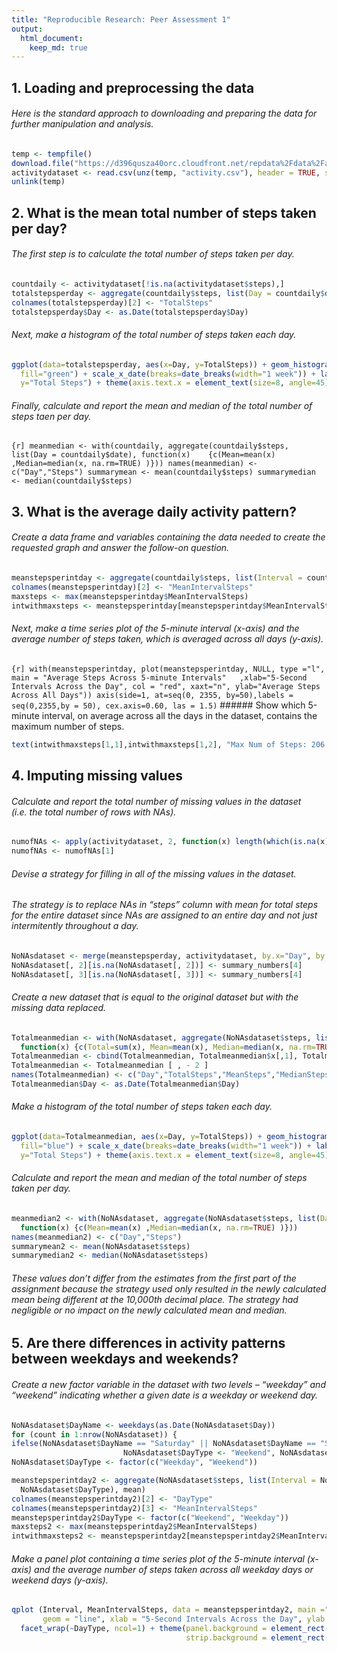 ```yaml
---
title: "Reproducible Research: Peer Assessment 1"
output: 
  html_document:
    keep_md: true
---
```



## 1. Loading and preprocessing the data
###### Here is the standard approach to downloading and preparing the data for further manipulation and analysis.

```r
temp <- tempfile()
download.file("https://d396qusza40orc.cloudfront.net/repdata%2Fdata%2Factivity.zip", temp, method = "libcurl")
activitydataset <- read.csv(unz(temp, "activity.csv"), header = TRUE, sep = ",")
unlink(temp)
```

## 2. What is the mean total number of steps taken per day?
###### The first step is to calculate the total number of steps taken per day.

```r
countdaily <- activitydataset[!is.na(activitydataset$steps),]
totalstepsperday <- aggregate(countdaily$steps, list(Day = countdaily$date), sum)
colnames(totalstepsperday)[2] <- "TotalSteps"
totalstepsperday$Day <- as.Date(totalstepsperday$Day)
```

###### Next, make a histogram of the total number of steps taken each day.

```r
ggplot(data=totalstepsperday, aes(x=Day, y=TotalSteps)) + geom_histogram(stat = "identity", col="blue", 
  fill="green") + scale_x_date(breaks=date_breaks(width="1 week")) + labs(title="Total Steps Per Day", 
  y="Total Steps") + theme(axis.text.x = element_text(size=8, angle=45))
```

###### Finally, calculate and report the mean and median of the total number of steps taen per day.

```{r]
meanmedian <- with(countdaily, aggregate(countdaily$steps, list(Day = countdaily$date), function(x) 
  {c(Mean=mean(x) ,Median=median(x, na.rm=TRUE) )}))
names(meanmedian) <- c("Day","Steps")
summarymean <- mean(countdaily$steps)
summarymedian <- median(countdaily$steps)
```

## 3. What is the average daily activity pattern?

###### Create a data frame and variables containing the data needed to create the requested graph and answer the follow-on question.

```r
meanstepsperintday <- aggregate(countdaily$steps, list(Interval = countdaily$interval), mean)
colnames(meanstepsperintday)[2] <- "MeanIntervalSteps"
maxsteps <- max(meanstepsperintday$MeanIntervalSteps)
intwithmaxsteps <- meanstepsperintday[meanstepsperintday$MeanIntervalSteps == maxsteps,]
```

###### Next, make a time series plot of the 5-minute interval (x-axis) and the average number of steps taken, which is averaged across all days (y-axis).
```{r]
with(meanstepsperintday, plot(meanstepsperintday, NULL, type ="l", main = "Average Steps Across 5-minute Intervals"
  ,xlab="5-Second Intervals Across the Day", col = "red", xaxt="n", ylab="Average Steps Across All Days"))
axis(side=1, at=seq(0, 2355, by=50),labels = seq(0,2355,by = 50), cex.axis=0.60, las = 1.5)
```
######  Show which 5-minute interval, on average across all the days in the dataset, contains the maximum number of steps.
```r
text(intwithmaxsteps[1,1],intwithmaxsteps[1,2], "Max Num of Steps: 206 at 835 seconds", pos=4, cex=0.60, col = "blue")
``` 
## 4. Imputing missing values
###### Calculate and report the total number of missing values in the dataset (i.e. the total number of rows with NAs).
```r

numofNAs <- apply(activitydataset, 2, function(x) length(which(is.na(x))))
numofNAs <- numofNAs[1]
```
###### Devise a strategy for filling in all of the missing values in the dataset. 
###### The strategy is to replace NAs in "steps" column with mean for total steps for the entire dataset since NAs are assigned to an entire day and not just intermitently throughout a day.

```r
NoNAsdataset <- merge(meanstepsperday, activitydataset, by.x="Day", by.y="date", all=TRUE)
NoNAsdataset[, 2][is.na(NoNAsdataset[, 2])] <- summary_numbers[4]
NoNAsdataset[, 3][is.na(NoNAsdataset[, 3])] <- summary_numbers[4]
```
###### Create a new dataset that is equal to the original dataset but with the missing data replaced.
```r
Totalmeanmedian <- with(NoNAsdataset, aggregate(NoNAsdataset$steps, list(Day = NoNAsdataset$Day), 
  function(x) {c(Total=sum(x), Mean=mean(x), Median=median(x, na.rm=TRUE)) }))
Totalmeanmedian <- cbind(Totalmeanmedian, Totalmeanmedian$x[,1], Totalmeanmedian$x[,2],Totalmeanmedian$x[,3])
Totalmeanmedian <- Totalmeanmedian [ , - 2 ]
names(Totalmeanmedian) <- c("Day","TotalSteps","MeanSteps","MedianSteps")
Totalmeanmedian$Day <- as.Date(Totalmeanmedian$Day)
```
###### Make a histogram of the total number of steps taken each day.
```r
ggplot(data=Totalmeanmedian, aes(x=Day, y=TotalSteps)) + geom_histogram(stat = "identity", col="green", 
  fill="blue") + scale_x_date(breaks=date_breaks(width="1 week")) + labs(title="Total Steps Per Day w/NA Strategy", 
  y="Total Steps") + theme(axis.text.x = element_text(size=8, angle=45))
```
###### Calculate and report the mean and median of the total number of steps taken per day.
```r
meanmedian2 <- with(NoNAsdataset, aggregate(NoNAsdataset$steps, list(Day =NoNAsdataset$Day), 
  function(x) {c(Mean=mean(x) ,Median=median(x, na.rm=TRUE) )}))
names(meanmedian2) <- c("Day","Steps")
summarymean2 <- mean(NoNAsdataset$steps)
summarymedian2 <- median(NoNAsdataset$steps)
```
###### These values don't differ from the estimates from the first part of the assignment because the strategy used only resulted in the newly calculated mean being different at the 10,000th decimal place.  The strategy had negligible or no impact on the newly calculated mean and median.

## 5. Are there differences in activity patterns between weekdays and weekends?
###### Create a new factor variable in the dataset with two levels – “weekday” and “weekend” indicating whether a given date is a weekday or weekend day.
```r
NoNAsdataset$DayName <- weekdays(as.Date(NoNAsdataset$Day))
for (count in 1:nrow(NoNAsdataset)) {
ifelse(NoNAsdataset$DayName == "Saturday" || NoNAsdataset$DayName == "Sunday", 
                         NoNAsdataset$DayType <- "Weekend", NoNAsdataset$DayType <- "Weekday")}
NoNAsdataset$DayType <- factor(c("Weekday", "Weekend"))

meanstepsperintday2 <- aggregate(NoNAsdataset$steps, list(Interval = NoNAsdataset$interval, 
  NoNAsdataset$DayType), mean)
colnames(meanstepsperintday2)[2] <- "DayType"
colnames(meanstepsperintday2)[3] <- "MeanIntervalSteps"
meanstepsperintday2$DayType <- factor(c("Weekend", "Weekday"))
maxsteps2 <- max(meanstepsperintday2$MeanIntervalSteps)
intwithmaxsteps2 <- meanstepsperintday2[meanstepsperintday2$MeanIntervalSteps == maxsteps2,]
```
###### Make a panel plot containing a time series plot of the 5-minute interval (x-axis) and the average number of steps taken across all weekday days or weekend days (y-axis).
```r
qplot (Interval, MeanIntervalSteps, data = meanstepsperintday2, main ="Average Steps Over Weekdays and Weekends", 
       geom = "line", xlab = "5-Second Intervals Across the Day", ylab = "Number of Steps") +
  facet_wrap(~DayType, ncol=1) + theme(panel.background = element_rect(color="black", fill = "white"), 
                                       strip.background = element_rect(color="black",fill="wheat"))
``` 

